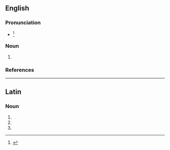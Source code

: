 ==English==

===Pronunciation===
* {{IPA|/əˈɡɑ.paɪ/|/aˈɡɑpi/|/ˈɑ.ɡə.paɪ/|lang=en}}<ref>{{R:Dictionary.com}}</ref>

===Noun===
{{head|en|noun form}}

# {{plural of|agape|lang=en}}

===References===
<references/>

----

==Latin==

===Noun===
{{la-noun-form|agapae}}

# {{inflection of|agapē||nom|p|lang=la}}
# {{inflection of|agapē||dat|s|lang=la}}
# {{inflection of|agapē||voc|p|lang=la}}